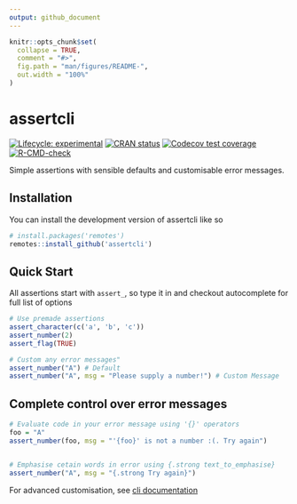 ```yaml
---
output: github_document
---
```


<!-- README.md is generated from README.Rmd. Please edit that file -->

```r
knitr::opts_chunk$set(
  collapse = TRUE,
  comment = "#>",
  fig.path = "man/figures/README-",
  out.width = "100%"
)
```

# assertcli

<!-- badges: start -->

[![Lifecycle: experimental](https://img.shields.io/badge/lifecycle-experimental-orange.svg)](https://lifecycle.r-lib.org/articles/stages.html#experimental) [![CRAN status](https://www.r-pkg.org/badges/version/assertcli)](https://CRAN.R-project.org/package=assertcli)
[![Codecov test coverage](https://codecov.io/gh/selkamand/assertcli/branch/main/graph/badge.svg)](https://app.codecov.io/gh/selkamand/assertcli?branch=main)
[![R-CMD-check](https://github.com/selkamand/assertcli/actions/workflows/R-CMD-check.yaml/badge.svg)](https://github.com/selkamand/assertcli/actions/workflows/R-CMD-check.yaml)
<!-- badges: end -->

Simple assertions with sensible defaults and customisable error messages.

## Installation

You can install the development version of assertcli like so

``` r
# install.packages('remotes')
remotes::install_github('assertcli')
```

## Quick Start

All assertions start with `assert_`, so type it in and checkout autocomplete for full list of options

```r

# Use premade assertions
assert_character(c('a', 'b', 'c'))
assert_number(2)
assert_flag(TRUE)

# Custom any error messages"
assert_number("A") # Default
assert_number("A", msg = "Please supply a number!") # Custom Message
```

## Complete control over error messages

```r

# Evaluate code in your error message using '{}' operators
foo = "A"
assert_number(foo, msg = "'{foo}' is not a number :(. Try again")


# Emphasise cetain words in error using {.strong text_to_emphasise}
assert_number("A", msg = "{.strong Try again}")

```

For advanced customisation, see [cli documentation](https://cli.r-lib.org/reference/inline-markup.html?q=.strong#classes)
